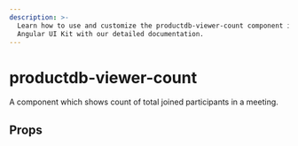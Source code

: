 ```yaml
---
description: >-
  Learn how to use and customize the productdb-viewer-count component in ProductDB's
  Angular UI Kit with our detailed documentation.
---
```


# productdb-viewer-count

A component which shows count of total joined participants in a meeting.

## Props

<PropsTable of="productdb-viewer-count" />

<head>
  <title>Angular UI Kit productdb-viewer-count</title>
</head>
